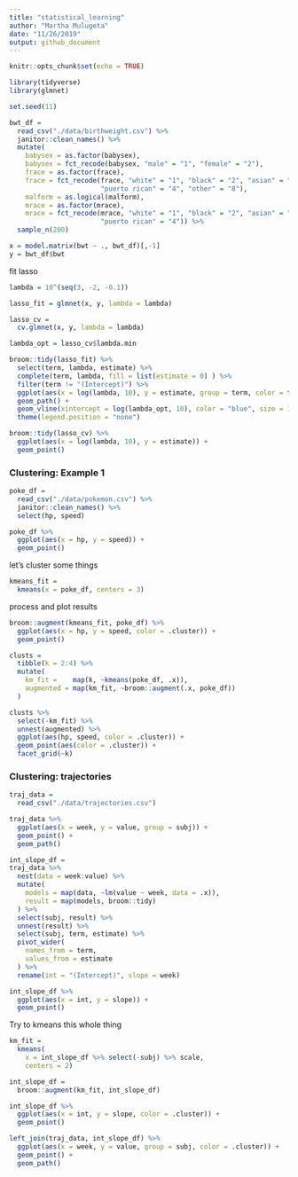 ```yaml
---
title: "statistical_learning"
author: "Martha Mulugeta"
date: "11/26/2019"
output: github_document
---
```


```r
knitr::opts_chunk$set(echo = TRUE)

library(tidyverse)
library(glmnet)

set.seed(11)
```

```r
bwt_df = 
  read_csv("./data/birthweight.csv") %>% 
  janitor::clean_names() %>%
  mutate(
    babysex = as.factor(babysex),
    babysex = fct_recode(babysex, "male" = "1", "female" = "2"),
    frace = as.factor(frace),
    frace = fct_recode(frace, "white" = "1", "black" = "2", "asian" = "3", 
                       "puerto rican" = "4", "other" = "8"),
    malform = as.logical(malform),
    mrace = as.factor(mrace),
    mrace = fct_recode(mrace, "white" = "1", "black" = "2", "asian" = "3", 
                       "puerto rican" = "4")) %>% 
  sample_n(200)
```

```r
x = model.matrix(bwt ~ ., bwt_df)[,-1]
y = bwt_df$bwt
```

fit lasso

```r
lambda = 10^(seq(3, -2, -0.1))

lasso_fit = glmnet(x, y, lambda = lambda)

lasso_cv =
  cv.glmnet(x, y, lambda = lambda)

lambda_opt = lasso_cv$lambda.min
```

```r
broom::tidy(lasso_fit) %>% 
  select(term, lambda, estimate) %>% 
  complete(term, lambda, fill = list(estimate = 0) ) %>% 
  filter(term != "(Intercept)") %>% 
  ggplot(aes(x = log(lambda, 10), y = estimate, group = term, color = term)) + 
  geom_path() + 
  geom_vline(xintercept = log(lambda_opt, 10), color = "blue", size = 1.2) +
  theme(legend.position = "none")
```

```r
broom::tidy(lasso_cv) %>% 
  ggplot(aes(x = log(lambda, 10), y = estimate)) + 
  geom_point()  
```

### Clustering: Example 1

```r
poke_df = 
  read_csv("./data/pokemon.csv") %>% 
  janitor::clean_names() %>% 
  select(hp, speed)
```

```r
poke_df %>% 
  ggplot(aes(x = hp, y = speed)) + 
  geom_point()
```

let's cluster some things

```r
kmeans_fit =
  kmeans(x = poke_df, centers = 3)
```

process and plot results

```r
broom::augment(kmeans_fit, poke_df) %>% 
  ggplot(aes(x = hp, y = speed, color = .cluster)) +
  geom_point()
```

```r
clusts =
  tibble(k = 2:4) %>%
  mutate(
    km_fit =    map(k, ~kmeans(poke_df, .x)),
    augmented = map(km_fit, ~broom::augment(.x, poke_df))
  )

clusts %>% 
  select(-km_fit) %>% 
  unnest(augmented) %>% 
  ggplot(aes(hp, speed, color = .cluster)) +
  geom_point(aes(color = .cluster)) +
  facet_grid(~k)
```

### Clustering: trajectories

```r
traj_data = 
  read_csv("./data/trajectories.csv")
```

```r
traj_data %>% 
  ggplot(aes(x = week, y = value, group = subj)) + 
  geom_point() + 
  geom_path()
```

```r
int_slope_df = 
traj_data %>% 
  nest(data = week:value) %>% 
  mutate(
    models = map(data, ~lm(value ~ week, data = .x)),
    result = map(models, broom::tidy)
  ) %>% 
  select(subj, result) %>% 
  unnest(result) %>% 
  select(subj, term, estimate) %>% 
  pivot_wider(
    names_from = term,
    values_from = estimate
  ) %>% 
  rename(int = "(Intercept)", slope = week)
```

```r
int_slope_df %>% 
  ggplot(aes(x = int, y = slope)) + 
  geom_point()
```

Try to kmeans this whole thing

```r
km_fit = 
  kmeans(
    x = int_slope_df %>% select(-subj) %>% scale, 
    centers = 2)

int_slope_df =
  broom::augment(km_fit, int_slope_df)
```

```r
int_slope_df %>% 
  ggplot(aes(x = int, y = slope, color = .cluster)) +
  geom_point()
```

```r
left_join(traj_data, int_slope_df) %>% 
  ggplot(aes(x = week, y = value, group = subj, color = .cluster)) + 
  geom_point() + 
  geom_path() 
```

